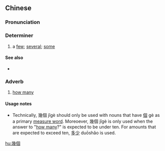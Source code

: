{{also|几个}}
==Chinese==
{{zh-forms|s=几个}}

===Pronunciation===
{{zh-pron
|m=jǐgè,tl=y
|c=gei2 go3
|h=pfs=kí-ke
|cat=det
}}

===Determiner===
{{zh-det}}

# a [[few]]; [[several]]; [[some]]
#: {{zh-x|你 可 不 可以 推薦 '''幾個''' 比較 好 的 學校？|Could you recommend '''a few''' good schools?}}

====See also====
* {{zh-l|一些}}

===Adverb===
{{zh-adv}}

# [[how many]]
#: {{zh-x|寶寶 '''幾個''' 月 會 爬？|At '''how many''' months can a baby crawl?}}

====Usage notes====
* Technically, 幾個 jǐgè should only be used with nouns that have [[個]] gè as a primary [[measure word]]. Moreoever, 幾個 jǐgè is only used when the answer to "[[how many]]?" is expected to be under ten. For amounts that are expected to exceed ten, [[多少]] duōshǎo is used.

[[hu:幾個]]